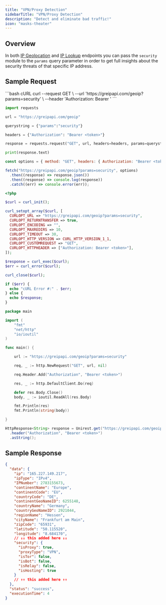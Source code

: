 ```yaml
---
title: "VPN/Proxy Detection"
sidebarTitle: "VPN/Proxy Detection"
description: "Detect and eliminate bad traffic!"
icon: "masks-theater"
---
```


## Overview

In both [IP Geolocation](/api-reference/endpoint/data-lookup/geoip) and [IP Lookup](/api-reference/endpoint/data-lookup/ip) endpoints you can pass the `security` module to the `params` query parameter in order to get full insights about the security threats of that specific IP address.

## Sample Request

<CodeGroup>
```bash cURL
curl --request GET \
  --url 'https://greipapi.com/geoip?params=security' \
  --header 'Authorization: Bearer <token>'
```

```python Python
import requests

url = "https://greipapi.com/geoip"

querystring = {"params":"security"}

headers = {"Authorization": "Bearer <token>"}

response = requests.request("GET", url, headers=headers, params=querystring)

print(response.text)
```

```javascript Javascript
const options = { method: "GET", headers: { Authorization: "Bearer <token>" } };

fetch("https://greipapi.com/geoip?params=security", options)
  .then((response) => response.json())
  .then((response) => console.log(response))
  .catch((err) => console.error(err));
```

```php PHP
<?php

$curl = curl_init();

curl_setopt_array($curl, [
  CURLOPT_URL => "https://greipapi.com/geoip?params=security",
  CURLOPT_RETURNTRANSFER => true,
  CURLOPT_ENCODING => "",
  CURLOPT_MAXREDIRS => 10,
  CURLOPT_TIMEOUT => 30,
  CURLOPT_HTTP_VERSION => CURL_HTTP_VERSION_1_1,
  CURLOPT_CUSTOMREQUEST => "GET",
  CURLOPT_HTTPHEADER => ["Authorization: Bearer <token>"],
]);

$response = curl_exec($curl);
$err = curl_error($curl);

curl_close($curl);

if ($err) {
  echo "cURL Error #:" . $err;
} else {
  echo $response;
}
```

```go Go
package main

import (
	"fmt"
	"net/http"
	"io/ioutil"
)

func main() {

	url := "https://greipapi.com/geoip?params=security"

	req, _ := http.NewRequest("GET", url, nil)

	req.Header.Add("Authorization", "Bearer <token>")

	res, _ := http.DefaultClient.Do(req)

	defer res.Body.Close()
	body, _ := ioutil.ReadAll(res.Body)

	fmt.Println(res)
	fmt.Println(string(body))

}
```

```java Java
HttpResponse<String> response = Unirest.get("https://greipapi.com/geoip?params=security")
  .header("Authorization", "Bearer <token>")
  .asString();
```

</CodeGroup>

## Sample Response

```json
{
  "data": {
    "ip": "165.227.149.217",
    "ipType": "IPv4",
    "IPNumber": 2783155673,
    "continentName": "Europe",
    "continentCode": "EU",
    "countryCode": "DE",
    "continentGeoNameID": 6255148,
    "countryName": "Germany",
    "countryGeoNameID": 2921044,
    "regionName": "Hessen",
    "cityName": "Frankfurt am Main",
    "zipCode": "65931",
    "latitude": "50.115520",
    "longitude": "8.684170",
    // ↓↓ this added here ↓↓
    "security": {
      "isProxy": true,
      "proxyType": "VPN",
      "isTor": false,
      "isBot": false,
      "isRelay": false,
      "isHosting": true
    }
    // ↑↑ this added here ↑↑
  },
  "status": "success",
  "executionTime": 4
}
```

